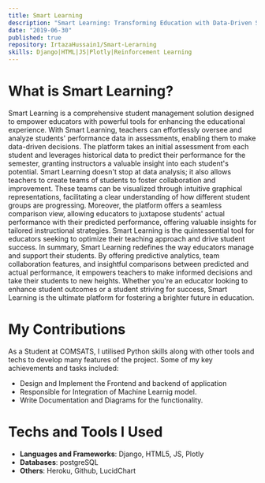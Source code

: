 ```yaml
---
title: Smart Learning
description: "Smart Learning: Transforming Education with Data-Driven Student Management and Performance Analysis"
date: "2019-06-30"
published: true
repository: IrtazaHussain1/Smart-Lerarning
skills: Django|HTML|JS|Plotly|Reinforcement Learning
---
```


# What is Smart Learning?
Smart Learning is a comprehensive student management solution designed to empower educators with powerful tools for enhancing the educational experience. With Smart Learning, teachers can effortlessly oversee and analyze students' performance data in assessments, enabling them to make data-driven decisions. The platform takes an initial assessment from each student and leverages historical data to predict their performance for the semester, granting instructors a valuable insight into each student's potential. Smart Learning doesn't stop at data analysis; it also allows teachers to create teams of students to foster collaboration and improvement. These teams can be visualized through intuitive graphical representations, facilitating a clear understanding of how different student groups are progressing. Moreover, the platform offers a seamless comparison view, allowing educators to juxtapose students' actual performance with their predicted performance, offering valuable insights for tailored instructional strategies. Smart Learning is the quintessential tool for educators seeking to optimize their teaching approach and drive student success.
In summary, Smart Learning redefines the way educators manage and support their students. By offering predictive analytics, team collaboration features, and insightful comparisons between predicted and actual performance, it empowers teachers to make informed decisions and take their students to new heights. Whether you're an educator looking to enhance student outcomes or a student striving for success, Smart Learning is the ultimate platform for fostering a brighter future in education.
# My Contributions
As a Student at COMSATS, I utilised Python skills along with other tools and techs to develop many features of the project.
Some of my key achievements and tasks included:

- Design and Implement the Frontend and backend of application
- Responsible for Integration of Machine Learnig model.
- Write Documentation and Diagrams for the functionality.

# Techs and Tools I Used
- **Languages and Frameworks**: Django, HTML5, JS, Plotly
- **Databases**: postgreSQL
- **Others**: Heroku, Github, LucidChart
